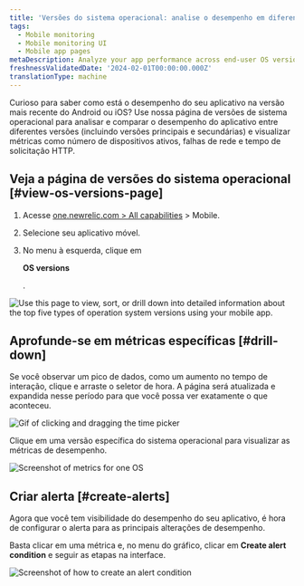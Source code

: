 ```yaml
---
title: 'Versões do sistema operacional: analise o desempenho em diferentes versões do sistema operacional'
tags:
  - Mobile monitoring
  - Mobile monitoring UI
  - Mobile app pages
metaDescription: Analyze your app performance across end-user OS versions
freshnessValidatedDate: '2024-02-01T00:00:00.000Z'
translationType: machine
---
```






Curioso para saber como está o desempenho do seu aplicativo na versão mais recente do Android ou iOS? Use nossa página de versões de sistema operacional para analisar e comparar o desempenho do aplicativo entre diferentes versões (incluindo versões principais e secundárias) e visualizar métricas como número de dispositivos ativos, falhas de rede e tempo de solicitação HTTP.

## Veja a página de versões do sistema operacional [#view-os-versions-page]

1. Acesse [one.newrelic.com > All capabilities](https://one.newrelic.com/all-capabilities) > Mobile.

2. Selecione seu aplicativo móvel.

3. No menu à esquerda, clique em

   <DoNotTranslate>**OS versions**</DoNotTranslate>

   .

<img
  title="OS versions page"
  alt="Use this page to view, sort, or drill down into detailed information about the top five types of operation system versions using your mobile app."
  src={mobileOsVersionsSummary}
/>

## Aprofunde-se em métricas específicas [#drill-down]

Se você observar um pico de dados, como um aumento no tempo de interação, clique e arraste o seletor de hora. A página será atualizada e expandida nesse período para que você possa ver exatamente o que aconteceu.

<img
  title="Expand metric details"
  alt="Gif of clicking and dragging the time picker"
  src={mobileTimePickerGIF}
/>

Clique em uma versão específica do sistema operacional para visualizar as métricas de desempenho.

<img
  title="Expand metric details for one OS"
  alt="Screenshot of metrics for one OS"
  src={mobileExpandMetrics}
/>

## Criar alerta [#create-alerts]

Agora que você tem visibilidade do desempenho do seu aplicativo, é hora de configurar o alerta para as principais alterações de desempenho.

Basta clicar em uma métrica e, no menu do gráfico, clicar em <DoNotTranslate>**Create alert condition**</DoNotTranslate> e seguir as etapas na interface.

<img
  title="Create an alert condition"
  alt="Screenshot of how to create an alert condition"
  src={mobileCreateAlertCondition}
/>